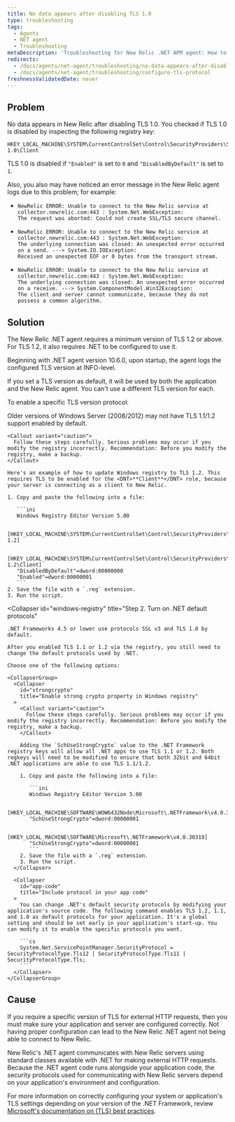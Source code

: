 ```yaml
---
title: No data appears after disabling TLS 1.0
type: troubleshooting
tags:
  - Agents
  - NET agent
  - Troubleshooting
metaDescription: 'Troubleshooting for New Relic .NET APM agent: How to configure your TLS protocol preferences for your .NET application and environment.'
redirects:
  - /docs/agents/net-agent/troubleshooting/no-data-appears-after-disabling-tls-10
  - /docs/agents/net-agent/troubleshooting/configure-tls-protocol
freshnessValidatedDate: never
---
```


## Problem

No data appears in New Relic after disabling TLS 1.0. You checked if TLS 1.0 is disabled by inspecting the following registry key:

```
HKEY_LOCAL_MACHINE\SYSTEM\CurrentControlSet\Control\SecurityProviders\SCHANNEL\Protocols\TLS 1.0\Client
```

TLS 1.0 is disabled if `"Enabled"` is set to `0` and `"DisabledByDefault"` is set to `1`.

Also, you also may have noticed an error message in the New Relic agent logs due to this problem; for example:

* ```
  NewRelic ERROR: Unable to connect to the New Relic service at collector.newrelic.com:443 : System.Net.WebException: 
  The request was aborted: Could not create SSL/TLS secure channel.
  ```
* ```
  NewRelic ERROR: Unable to connect to the New Relic service at collector.newrelic.com:443 : System.Net.WebException: 
  The underlying connection was closed: An unexpected error occurred on a send. ---> System.IO.IOException: 
  Received an unexpected EOF or 0 bytes from the transport stream.
  ```
* ```
  NewRelic ERROR: Unable to connect to the New Relic service at collector.newrelic.com:443 : System.Net.WebException: 
  The underlying connection was closed: An unexpected error occurred on a receive. ---> System.ComponentModel.Win32Exception: 
  The client and server cannot communicate, because they do not possess a common algorithm.
  ```

## Solution

The New Relic .NET agent requires a minimum version of TLS 1.2 or above. For TLS 1.2, it also requires .NET to be configured to use it.

Beginning with .NET agent version 10.6.0, upon startup, the agent logs the configured TLS version at INFO-level.

<Callout variant="important">
  If you set a TLS version as default, it will be used by both the application and the New Relic agent. You can't use a different TLS version for each.
</Callout>

To enable a specific TLS version protocol:

<CollapserGroup>
  <Collapser
    id="windows-registry"
    title="Step 1. Enable TLS protocols in Windows registry."
  >
    Older versions of Windows Server (2008/2012) may not have TLS 1.1/1.2 support enabled by default.

    <Callout variant="caution">
      Follow these steps carefully. Serious problems may occur if you modify the registry incorrectly. Recommendation: Before you modify the registry, make a backup.
    </Callout>

    Here's an example of how to update Windows registry to TLS 1.2. This requires TLS to be enabled for the <DNT>**Client**</DNT> role, because your server is connecting as a client to New Relic.

    1. Copy and paste the following into a file:

       ```ini
       Windows Registry Editor Version 5.00

       [HKEY_LOCAL_MACHINE\SYSTEM\CurrentControlSet\Control\SecurityProviders\SCHANNEL\Protocols\TLS 1.2]

       [HKEY_LOCAL_MACHINE\SYSTEM\CurrentControlSet\Control\SecurityProviders\SCHANNEL\Protocols\TLS 1.2\Client]
       "DisabledByDefault"=dword:00000000
       "Enabled"=dword:00000001
       ```
    2. Save the file with a `.reg` extension.
    3. Run the script.
  </Collapser>

  <Collapser
    id="windows-registry"
    title="Step 2. Turn on .NET default protocols"
  >
    .NET Frameworks 4.5 or lower use protocols SSL v3 and TLS 1.0 by default.

    After you enabled TLS 1.1 or 1.2 via the registry, you still need to change the default protocols used by .NET.

    Choose one of the following options:

    <CollapserGroup>
      <Collapser
        id="strongcrypto"
        title="Enable strong crypto property in Windows registry"
      >
        <Callout variant="caution">
          Follow these steps carefully. Serious problems may occur if you modify the registry incorrectly. Recommendation: Before you modify the registry, make a backup.
        </Callout>

        Adding the `SchUseStrongCrypto` value to the .NET Framework registry keys will allow all .NET apps to use TLS 1.1 or 1.2. Both regkeys will need to be modified to ensure that both 32bit and 64bit .NET applications are able to use TLS 1.1/1.2.

        1. Copy and paste the following into a file:

           ```ini
           Windows Registry Editor Version 5.00

           [HKEY_LOCAL_MACHINE\SOFTWARE\WOW6432Node\Microsoft\.NETFramework\v4.0.30319] 
           "SchUseStrongCrypto"=dword:00000001

           [HKEY_LOCAL_MACHINE\SOFTWARE\Microsoft\.NETFramework\v4.0.30319]
           "SchUseStrongCrypto"=dword:00000001
           ```
        2. Save the file with a `.reg` extension.
        3. Run the script.
      </Collapser>

      <Collapser
        id="app-code"
        title="Include protocol in your app code"
      >
        You can change .NET's default security protocols by modifying your application's source code. The following command enables TLS 1.2, 1.1, and 1.0 as default protocols for your application. It's a global setting and should be set early in your application's start-up. You can modify it to enable the specific protocols you want.

        ```cs
        System.Net.ServicePointManager.SecurityProtocol = SecurityProtocolType.Tls12 | SecurityProtocolType.Tls11 | SecurityProtocolType.Tls;
        ```
      </Collapser>
    </CollapserGroup>
  </Collapser>
</CollapserGroup>

## Cause

If you require a specific version of TLS for external HTTP requests, then you must make sure your application and server are configured correctly. Not having proper configuration can lead to the New Relic .NET agent not being able to connect to New Relic.

New Relic's .NET agent communicates with New Relic servers using standard classes available with .NET for making external HTTP requests. Because the .NET agent code runs alongside your application code, the security protocols used for communicating with New Relic servers depend on your application's environment and configuration.

For more information on correctly configuring your system or application's TLS settings depending on your version of the .NET Framework, review [Microsoft's documentation on (TLS) best practices](https://docs.microsoft.com/en-us/dotnet/framework/network-programming/tls).
